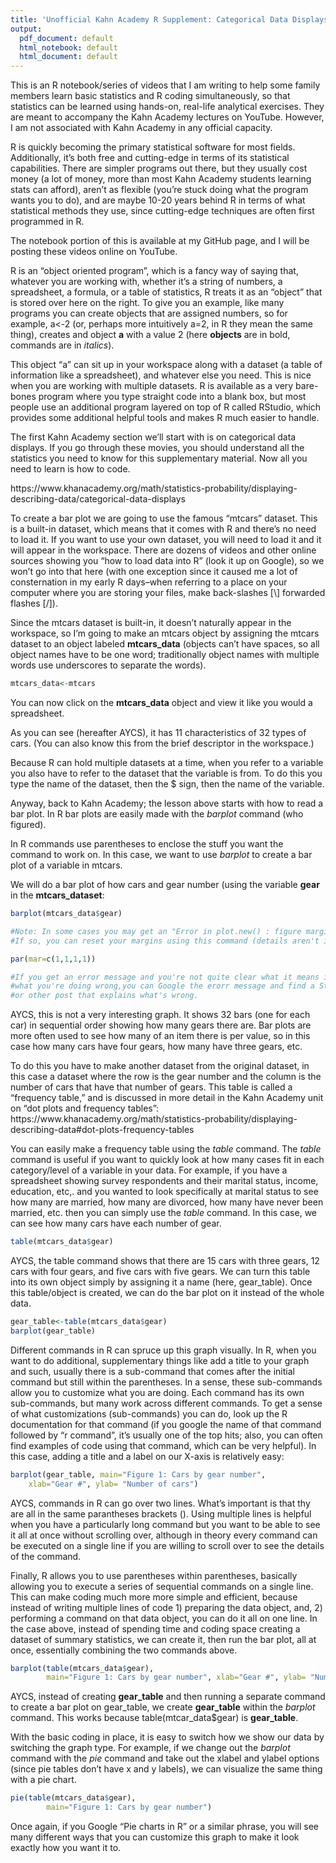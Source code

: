```yaml
---
title: 'Unofficial Kahn Academy R Supplement: Categorical Data Displays'
output:
  pdf_document: default
  html_notebook: default
  html_document: default
---
```


This is an R notebook/series of videos that I am writing to help some family members learn basic statistics and R coding simultaneously, so that statistics can be learned using hands-on, real-life analytical exercises. They are meant to accompany the Kahn Academy lectures on YouTube. However, I am not associated with Kahn Academy in any official capacity. 

R is quickly becoming the primary statistical software for most fields. Additionally, it's both free and cutting-edge in terms of its statistical capabilities. There are simpler programs out there, but they usually cost money (a lot of money, more than most Kahn Academy students learning stats can afford), aren't as flexible (you're stuck doing what the program wants you to do), and are maybe 10-20 years behind R in terms of what statistical methods they use, since cutting-edge techniques are often first programmed in R. 

The notebook portion of this is available at my GitHub page, and I will be posting these videos online on YouTube. 

R is an "object oriented program", which is a fancy way of saying that, whatever you are working with, whether it's a string of numbers, a spreadsheet, a formula, or a table of statistics, R treats it as an "object" that is stored over here on the right. To give you an example, like many programs you can create objects that are assigned numbers, so for example, a<-2 (or, perhaps more intuitively a=2, in R they mean the same thing), creates and object **a** with a value 2 (here **objects** are in bold, commands are in *italics*).

This object "a" can sit up in your workspace along with a dataset (a table of information like a spreadsheet), and whatever else you need. This is nice when you are working with multiple datasets. R is available as a very bare-bones program where you type straight code into a blank box, but most people use an additional program layered on top of R called RStudio, which provides some additional helpful tools and makes R much easier to handle. 

The first Kahn Academy section we'll start with is on categorical data displays. If you go through these movies, you should understand all the statistics you need to know for this supplementary material. Now all you need to learn is how to code. 

https://www.khanacademy.org/math/statistics-probability/displaying-describing-data/categorical-data-displays

To create a bar plot we are going to use the famous "mtcars" dataset. This is a built-in dataset, which means that it comes with R and there's no need to load it. If you want to use your own dataset, you will need to load it and it will appear in the workspace. There are dozens of videos and other online sources showing you "how to load data into R" (look it up on Google), so we won't go into that here (with one exception since it caused me a lot of consternation in my early R days--when referring to a place on your computer where you are storing your files, make back-slashes [\\] forwarded flashes [/]). 

Since the mtcars dataset is built-in, it doesn't naturally appear in the workspace, so I'm going to make an mtcars object by assigning the mtcars dataset to an object labeled **mtcars_data** (objects can't have spaces, so all object names have to be one word; traditionally object names with multiple words use underscores to separate the words). 

```r
mtcars_data<-mtcars

```
You can now click on the **mtcars_data** object and view it like you would a spreadsheet. 

As you can see (hereafter AYCS), it has 11 characteristics of 32 types of cars. (You can also know this from the brief descriptor in the workspace.)

Because R can hold multiple datasets at a time, when you refer to a variable you also have to refer to the dataset that the variable is from. To do this you type the name of the dataset, then the $ sign, then the name of the variable. 

Anyway, back to Kahn Academy; the lesson above starts with how to read a bar plot. In R bar plots are easily made with the *barplot* command (who figured).

In R commands use parentheses to enclose the stuff you want the command to work on. In this case, we want to use *barplot* to create a bar plot of a variable in 
mtcars. 

We will do a bar plot of how cars and gear number (using the variable **gear** in the **mtcars_dataset**:   

```r
barplot(mtcars_data$gear)

#Note: In some cases you may get an "Error in plot.new() : figure margins too large" message. 
#If so, you can reset your margins using this command (details aren't important at this point)

par(mar=c(1,1,1,1))

#If you get an error message and you're not quite clear what it means in terms of 
#what you're doing wrong,you can Google the erorr message and find a Stack Exchange
#or other post that explains what's wrong. 

```

AYCS, this is not a very interesting graph. It shows 32 bars (one for each car) in sequential order showing how many gears there are. Bar plots are more often used to see how many of an item there is per value, so in this case how many cars have four gears, how many have three gears, etc. 

To do this you have to make another dataset from the original dataset, in this case a dataset where the row is the gear number and the column is the number of cars that have that number of gears. This table is called a "frequency table," and is discussed in more detail in the Kahn Academy unit on "dot plots and frequency tables": https://www.khanacademy.org/math/statistics-probability/displaying-describing-data#dot-plots-frequency-tables

You can easily make a frequency table using the *table* command. The *table* command is useful if you want to quickly look at how many cases fit in each category/level of a variable in your data. For example, if you have a spreadsheet showing survey respondents and their marital status, income, education, etc,. and you wanted to look specifically at marital status to see how many are married, how many are divorced, how many have never been married, etc. then you can simply use the *table* command. In this case, we can see how many cars have each number of gear.

```r
table(mtcars_data$gear)

```

AYCS, the table command shows that there are 15 cars with three gears, 12 cars with four gears, and five cars with five gears. We can turn this table into its own object simply by assigning it a name (here, gear_table). Once this table/object is created, we can do the bar plot on it instead of the whole data.

```r
gear_table<-table(mtcars_data$gear)
barplot(gear_table)

```

Different commands in R can spruce up this graph visually. In R, when you want to do additional, supplementary things like add a title to your graph and such, usually there is a sub-command that comes after the initial command but still within the parentheses. In a sense, these sub-commands allow you to customize what you are doing. Each command has its own sub-commands, but many work across different commands. To get a sense of what customizations (sub-commands) you can do, look up the R documentation for that command (if you google the name of that command followed by "r command", it's usually one of the top hits; also, you can often find examples of code using that command, which can be very helpful). In this case, adding a title and a label on our X-axis is relatively easy: 

```r
barplot(gear_table, main="Figure 1: Cars by gear number", 
  	xlab="Gear #", ylab= "Number of cars")
```

AYCS, commands in R can go over two lines. What's important is that thy are all in the same parantheses brackets (). Using multiple lines is helpful when you have a particularly long command but you want to be able to see it all at once without scrolling over, although in theory every command can be executed on a single line if you are willing to scroll over to see the details of the command. 

Finally, R allows you to use parentheses within parentheses, basically allowing you to execute a series of sequential commands on a single line. This can make coding much more more simple and efficient, because instead of writing multiple lines of code 1) preparing the data object, and, 2) performing a command on that data object, you can do it all on one line. In the case above, instead of spending time and coding space creating a dataset of summary statistics, we can create it, then run the bar plot, all at once, essentially combining the two commands above. 

```r

barplot(table(mtcars_data$gear), 
        main="Figure 1: Cars by gear number", xlab="Gear #", ylab= "Number of cars")

```

AYCS, instead of creating **gear_table** and then running a separate command to create a bar plot on gear_table, we create **gear_table** within the *barplot* command. This works because table(mtcar_data$gear) is **gear_table**.

With the basic coding in place, it is easy to switch how we show our data by switching the graph type. For example, if we change out the *barplot* command with the *pie* command and take out the xlabel and ylabel options (since pie tables don't have x and y labels), we can visualize the same thing with a pie chart. 

```r
pie(table(mtcars_data$gear), 
        main="Figure 1: Cars by gear number")

```

Once again, if you Google "Pie charts in R" or a similar phrase, you will see many different ways that you can customize this graph to make it look exactly how you want it to. 






